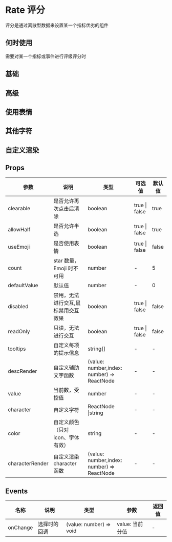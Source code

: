 # Rate 评分

评分是通过离散型数据来设置某一个指标优劣的组件

## 何时使用

需要对某一个指标或事件进行评级评分时

## 基础


<DemoBase />

## 高级


<DemoAdvanced />

## 使用表情


<DemoFace />

## 其他字符


<DemoCharacter />

## 自定义渲染


<DemoRenderCharacter />

## Props

| 参数            | 说明                                | 类型                                       | 可选值        | 默认值 |
| --------------- | ----------------------------------- | ------------------------------------------ | ------------- | ------ |
| clearable       | 是否允许再次点击后清除              | boolean                                    | true \| false | true   |
| allowHalf       | 是否允许半选                        | boolean                                    | true \| false | true   |
| useEmoji        | 是否使用表情                        | boolean                                    | true \| false | false  |
| count           | star 数量，Emoji 时不可用           | number                                     | -             | 5      |
| defaultValue    | 默认值                              | number                                     | -             | 0      |
| disabled        | 禁用，无法进行交互,鼠标禁用交互效果 | boolean                                    | true \| false | false  |
| readOnly        | 只读，无法进行交互                  | boolean                                    | true \| false | false  |
| tooltips        | 自定义每项的提示信息                | string[]                                   | -             | -      |
| descRender      | 自定义辅助文字函数                  | (value: number,index: number) => ReactNode | -             | -      |
| value           | 当前数，受控值                      | number                                     | -             | -      |
| character       | 自定义字符                          | ReactNode \|string                         | -             | -      |
| color           | 自定义颜色（只对 icon、字体有效）   | string                                     | -             | -      |
| characterRender | 自定义渲染 character 函数           | (value: number,index: number) => ReactNode | -             | -      |

## Events

| 名称     | 说明         | 类型                    | 参数            | 返回值 |
| -------- | ------------ | ----------------------- | --------------- | ------ |
| onChange | 选择时的回调 | (value: number) => void | value: 当前分值 | -      |
